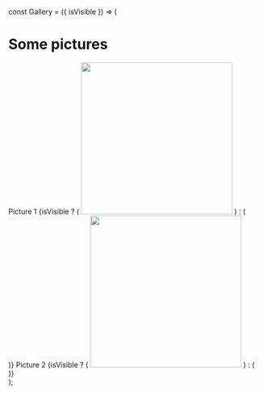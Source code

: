 const Gallery = ({ isVisible }) => (
  <div>
    <h1>Some pictures</h1>
    Picture 1
    {isVisible ? (
      <img src="http://example.com/image01.jpg" width="300" height="300" />
    ) : (
      <div className="placeholder" />
    )}
    Picture 2
    {isVisible ? (
      <img src="http://example.com/image02.jpg" width="300" height="300" />
    ) : (
      <div className="placeholder" />
    )}
  </div>
);